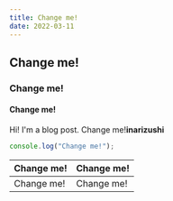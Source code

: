 ```yaml
---
title: Change me!
date: 2022-03-11
---
```


## Change me!

### Change me!

#### Change me!

Hi! I'm a blog post. Change me!**inarizushi**

```js
console.log("Change me!");
```

| Change me! | Change me! |
| ---------- | ---------- |
| Change me! | Change me! |
